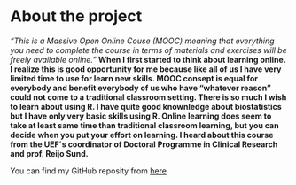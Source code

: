 
# About the project

*"This is a Massive Open Online Couse (MOOC) meaning that everything you need to complete the course in terms of materials and exercises will be freely available online."* **When I first started to think about learning online. I realize this is good opportunity for me because like all of us I have very limited time to use for learn new skills. MOOC consept is equal for everybody and benefit everybody of us who have "whatever reason" could not come to a traditional classroom setting. There is so much I wish to learn about using R. I have quite good knownledge about biostatistics but I have only very basic skills using R. Online learning does seem to take at least same time than traditional classroom learning, but you can decide when you put your effort on learning. I heard about this course from the UEF´s coordinator of Doctoral Programme in Clinical Research and prof. Reijo Sund.**

You can find my GitHub reposity from [here](https://github.com/JVaisto/IODS-project)

